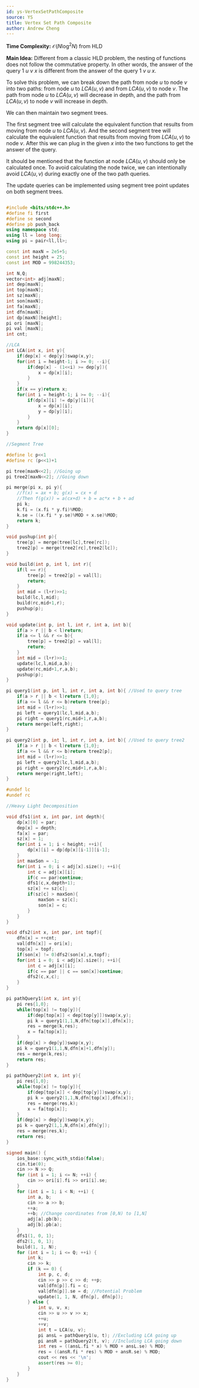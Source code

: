 ```yaml
---
id: ys-VertexSetPathComposite
source: YS
title: Vertex Set Path Composite
author: Andrew Cheng
---
```


**Time Complexity:** $\mathcal{O}(N \log^2 N)$ from HLD

**Main Idea:**
Different from a classic HLD problem, the nesting of functions does not follow the commutative property.
In other words, the answer of the query $1$ $u$ $v$ $x$ is different from the answer of the query $1$ $v$ $u$ $x$.

To solve this problem, we can break down the path from node $u$ to node $v$ into two paths: from node $u$ to $LCA(u,v)$ and from $LCA(u,v)$ to node $v$.
The path from node $u$ to $LCA(u,v)$ will decrease in depth, and the path from $LCA(u,v)$ to node $v$ will increase in depth.

We can then maintain two segment trees.

The first segment tree will calculate the equivalent function that results from moving from node $u$ to $LCA(u,v)$. And the second segment tree
will calculate the equivalent function that results from moving from $LCA(u,v)$ to node $v$. After this we can plug in the given $x$ into the two
functions to get the answer of the query.

It should be mentioned that the function at node $LCA(u,v)$ should only be calculated once. To avoid calculating the node twice, we can intentionally avoid $LCA(u,v)$ during
exactly one of the two path queries.

The update queries can be implemented using segment tree point updates on both segment trees.

<LanguageSection>
<CPPSection>

```cpp

#include <bits/stdc++.h>
#define fi first
#define se second
#define pb push_back
using namespace std;
using ll = long long;
using pi = pair<ll,ll>;

const int maxN = 2e5+5;
const int height = 25;
const int MOD = 998244353;

int N,Q;
vector<int> adj[maxN];
int dep[maxN];
int top[maxN];
int sz[maxN];
int son[maxN];
int fa[maxN];
int dfn[maxN];
int dp[maxN][height];
pi ori [maxN];
pi val [maxN];
int cnt;

//LCA
int LCA(int x, int y){
	if(dep[x] < dep[y])swap(x,y);
	for(int i = height-1; i >= 0; --i){
		if(dep[x] - (1<<i) >= dep[y]){
			x = dp[x][i];
		}
	}
	if(x == y)return x;
	for(int i = height-1; i >= 0; --i){
		if(dp[x][i] != dp[y][i]){
			x = dp[x][i];
			y = dp[y][i];
		}
	}
	return dp[x][0];
}

//Segment Tree

#define lc p<<1
#define rc (p<<1)+1

pi tree[maxN<<2]; //Going up
pi tree2[maxN<<2]; //Going down

pi merge(pi x, pi y){
	//f(x) = ax + b; g(x) = cx + d
	//Then f(g(x)) = a(cx+d) + b = ac*x + b + ad
	pi k;
	k.fi = (x.fi * y.fi)%MOD;
	k.se = ((x.fi * y.se)%MOD + x.se)%MOD;
	return k;
}

void pushup(int p){
	tree[p] = merge(tree[lc],tree[rc]);
	tree2[p] = merge(tree2[rc],tree2[lc]);
}

void build(int p, int l, int r){
	if(l == r){
		tree[p] = tree2[p] = val[l];
		return;
	}
	int mid = (l+r)>>1;
	build(lc,l,mid);
	build(rc,mid+1,r);
	pushup(p);
}

void update(int p, int l, int r, int a, int b){
	if(a > r || b < l)return;
	if(a <= l && r <= b){
		tree[p] = tree2[p] = val[l];
		return;
	}
	int mid = (l+r)>>1;
	update(lc,l,mid,a,b);
	update(rc,mid+1,r,a,b);
	pushup(p);
}

pi query1(int p, int l, int r, int a, int b){ //Used to query tree
	if(a > r || b < l)return {1,0};
	if(a <= l && r <= b)return tree[p];
	int mid = (l+r)>>1;
	pi left = query1(lc,l,mid,a,b);
	pi right = query1(rc,mid+1,r,a,b);
	return merge(left,right);
}

pi query2(int p, int l, int r, int a, int b){ //Used to query tree2
	if(a > r || b < l)return {1,0};
	if(a <= l && r <= b)return tree2[p];
	int mid = (l+r)>>1;
	pi left = query2(lc,l,mid,a,b);
	pi right = query2(rc,mid+1,r,a,b);
	return merge(right,left);
}

#undef lc
#undef rc

//Heavy Light Decomposition

void dfs1(int x, int par, int depth){
	dp[x][0] = par;
	dep[x] = depth;
	fa[x] = par;
	sz[x] = 1;
	for(int i = 1; i < height; ++i){
		dp[x][i] = dp[dp[x][i-1]][i-1];
	}
	int maxSon = -1;
	for(int i = 0; i < adj[x].size(); ++i){
		int c = adj[x][i];
		if(c == par)continue;
		dfs1(c,x,depth+1);
		sz[x] += sz[c];
		if(sz[c] > maxSon){
			maxSon = sz[c];
			son[x] = c;
		}
	}
}

void dfs2(int x, int par, int topf){
	dfn[x] = ++cnt;
	val[dfn[x]] = ori[x];
	top[x] = topf;
	if(son[x] != 0)dfs2(son[x],x,topf);
	for(int i = 0; i < adj[x].size(); ++i){
		int c = adj[x][i];
		if(c == par || c == son[x])continue;
		dfs2(c,x,c);
	}
}

pi pathQuery1(int x, int y){
	pi res{1,0};
	while(top[x] != top[y]){
		if(dep[top[x]] < dep[top[y]])swap(x,y);
		pi k = query1(1,1,N,dfn[top[x]],dfn[x]);
		res = merge(k,res);
		x = fa[top[x]];
	}
	if(dep[x] > dep[y])swap(x,y);
	pi k = query1(1,1,N,dfn[x]+1,dfn[y]);
	res = merge(k,res);
	return res;
}

pi pathQuery2(int x, int y){
	pi res{1,0};
	while(top[x] != top[y]){
		if(dep[top[x]] < dep[top[y]])swap(x,y);
		pi k = query2(1,1,N,dfn[top[x]],dfn[x]);
		res = merge(res,k);
		x = fa[top[x]];
	}
	if(dep[x] > dep[y])swap(x,y);
	pi k = query2(1,1,N,dfn[x],dfn[y]);
	res = merge(res,k);
	return res;
}

signed main() {
	ios_base::sync_with_stdio(false);
	cin.tie(0);
	cin >> N >> Q;
	for (int i = 1; i <= N; ++i) {
		cin >> ori[i].fi >> ori[i].se;
	}
	for (int i = 1; i < N; ++i) {
		int a, b;
		cin >> a >> b;
		++a;
		++b; //Change coordinates from [0,N) to [1,N]
		adj[a].pb(b);
		adj[b].pb(a);
	}
	dfs1(1, 0, 1);
	dfs2(1, 0, 1);
	build(1, 1, N);
	for (int i = 1; i <= Q; ++i) {
		int k;
		cin >> k;
		if (k == 0) {
			int p, c, d;
			cin >> p >> c >> d; ++p;
			val[dfn[p]].fi = c;
			val[dfn[p]].se = d; //Potential Problem
			update(1, 1, N, dfn[p], dfn[p]);
		} else {
			int u, v, x;
			cin >> u >> v >> x;
			++u;
			++v;
			int t = LCA(u, v);
			pi ansL = pathQuery1(u, t); //Excluding LCA going up
			pi ansR = pathQuery2(t, v); //Including LCA going down
			int res = ((ansL.fi * x) % MOD + ansL.se) % MOD;
			res = ((ansR.fi * res) % MOD + ansR.se) % MOD;
			cout << res << '\n';
			assert(res >= 0);
		}
	}
}

```

</CPPSection>
</LanguageSection>
